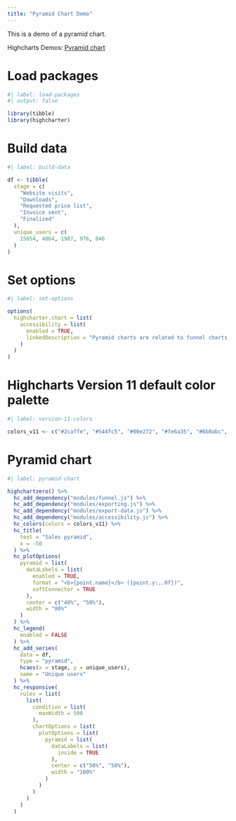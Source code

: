 ```yaml
---
title: "Pyramid Chart Demo"
---
```


This is a demo of a pyramid chart.

Highcharts Demos: [Pyramid chart](https://www.highcharts.com/demo/pyramid)

# Load packages

```r
#| label: load-packages
#| output: false

library(tibble)
library(highcharter)
```

# Build data

```r
#| label: build-data

df <- tibble(
  stage = c(
    "Website visits", 
    "Downloads", 
    "Requested price list", 
    "Invoice sent", 
    "Finalized"
  ),
  unique_users = c(
    15654, 4064, 1987, 976, 846
  )
)
```

# Set options

```r
#| label: set-options

options(
  highcharter.chart = list(
    accessibility = list(
      enabled = TRUE,
      linkedDescription = "Pyramid charts are related to funnel charts, and show a hierarchical structure that has a progressive order, such as a sales process."
    )
  )
)
```

# Highcharts Version 11 default color palette

```r
#| label: version-11-colors

colors_v11 <- c("#2caffe", "#544fc5", "#00e272", "#fe6a35", "#6b8abc", "#d568fb", "#2ee0ca", "#fa4b42", "#feb56a", "#91e8e1")
```

# Pyramid chart

```r
#| label: pyramid-chart

highchartzero() %>% 
  hc_add_dependency("modules/funnel.js") %>% 
  hc_add_dependency("modules/exporting.js") %>% 
  hc_add_dependency("modules/export-data.js") %>% 
  hc_add_dependency("modules/accessibility.js") %>% 
  hc_colors(colors = colors_v11) %>% 
  hc_title(
    text = "Sales pyramid",
    x = -50
  ) %>% 
  hc_plotOptions(
    pyramid = list(
      dataLabels = list(
        enabled = TRUE,
        format = "<b>{point.name}</b> ({point.y:,.0f})",
        softConnector = TRUE
      ),
      center = c("40%", "50%"),
      width = "80%"
    )
  ) %>% 
  hc_legend(
    enabled = FALSE
  ) %>% 
  hc_add_series(
    data = df,
    type = "pyramid", 
    hcaes(x = stage, y = unique_users),
    name = "Unique users"
  ) %>% 
  hc_responsive(
    rules = list(
      list(
        condition = list(
          maxWidth = 500
        ),
        chartOptions = list(
          plotOptions = list(
            pyramid = list(
              dataLabels = list(
                inside = TRUE
              ),
              center = c("50%", "50%"),
              width = "100%"
            )
          )
        )
      )
    )
  )
```
